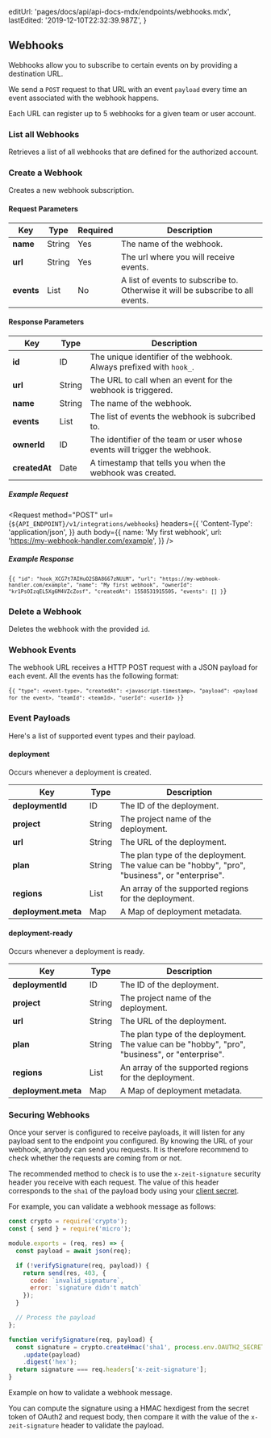 
  editUrl: 'pages/docs/api/api-docs-mdx/endpoints/webhooks.mdx',
  lastEdited: '2019-12-10T22:32:39.987Z',
}

## Webhooks

Webhooks allow you to subscribe to certain events on <OrgName /> by providing a destination URL.

We send a `POST` request to that URL with an event `payload` every time an event associated with the webhook happens.

Each URL can register up to 5 webhooks for a given team or user account.

### List all Webhooks

<Endpoint method="GET" url="/v1/integrations/webhooks" />

Retrieves a list of all webhooks that are defined for the authorized account.

### Create a Webhook

<Endpoint method="POST" url="/v1/integrations/webhooks" />

Creates a new webhook subscription.

#### Request Parameters

| Key        | <HelpLink href="#api-basics/types" hasIcon>Type</HelpLink> | Required | Description                                                                                     |
| ---------- | ---------------------------------------------------------- | -------- | ----------------------------------------------------------------------------------------------- |
| **name**   | <HelpLink href="#api-basics/types">String</HelpLink>       | Yes      | The name of the webhook.                                                                        |
| **url**    | <HelpLink href="#api-basics/types">String</HelpLink>       | Yes      | The url where you will receive events.                                                          |
| **events** | <HelpLink href="#api-basics/types">List</HelpLink>       | No       | A list of events to subscribe to. Otherwise it will be subscribe to all events. |

#### Response Parameters

| Key           | <HelpLink href="#api-basics/types" hasIcon>Type</HelpLink> | Description                                                               |
| ------------- | ---------------------------------------------------------- | ------------------------------------------------------------------------- |
| **id**        | <HelpLink href="#api-basics/types">ID</HelpLink>           | The unique identifier of the webhook. Always prefixed with `hook_`.       |
| **url**       | <HelpLink href="#api-basics/types">String</HelpLink>       | The URL to call when an event for the webhook is triggered.               |
| **name**      | <HelpLink href="#api-basics/types">String</HelpLink>       | The name of the webhook.                                                  |
| **events**    | <HelpLink href="#api-basics/types">List</HelpLink>         | The list of events the webhook is subcribed to.                           |
| **ownerId**   | <HelpLink href="#api-basics/types">ID</HelpLink>           | The identifier of the team or user whose events will trigger the webhook. |
| **createdAt** | <HelpLink href="#api-basics/types">Date</HelpLink>         | A timestamp that tells you when the webhook was created.                  |

##### Example Request

<Request
  method="POST"
  url={`${API_ENDPOINT}/v1/integrations/webhooks`}
  headers={{
    'Content-Type': 'application/json',
  }}
  auth
  body={{
    name: 'My first webhook',
    url: 'https://my-webhook-handler.com/example',
  }}
/>

##### Example Response

<Code lang="json">{`{
  "id": "hook_XCG7t7AIHuO2SBA8667zNUiM",
  "url": "https://my-webhook-handler.com/example",
  "name": "My first webhook",
  "ownerId": "kr1PsOIzqEL5Xg6M4VZcZosf",
  "createdAt": 1558531915505,
  "events": []
}`}</Code>

### Delete a Webhook

<Endpoint method="DELETE" url="/v1/integrations/webhooks/:id" />

Deletes the webhook with the provided `id`.

### Webhook Events

The webhook URL receives a HTTP POST request with a JSON payload for each event. All the events has the following format:

<Code lang="json">{`{
  "type": <event-type>,
  "createdAt": <javascript-timestamp>,
  "payload": <payload for the event>,
  "teamId": <teamId>,
  "userId": <userId>
}`}</Code>

### Event Payloads

Here's a list of supported event types and their payload.

#### deployment

Occurs whenever a deployment is created.

| Key                 | <HelpLink href="#api-basics/types" hasIcon>Type</HelpLink> | Description                                                                                    |
| ------------------- | ---------------------------------------------------------- | ---------------------------------------------------------------------------------------------- |
| **deploymentId**    | <HelpLink href="#api-basics/types">ID</HelpLink>           | The ID of the deployment.                                                                      |
| **project**         | <HelpLink href="#api-basics/types">String</HelpLink>       | The project name of the deployment.                                                            |
| **url**             | <HelpLink href="#api-basics/types">String</HelpLink>       | The URL of the deployment.                                                                     |
| **plan**            | <HelpLink href="#api-basics/types">String</HelpLink>       | The plan type of the deployment. The value can be "hobby", "pro", "business", or "enterprise". |
| **regions**         | <HelpLink href="#api-basics/types">List</HelpLink>         | An array of the supported regions for the deployment.                                          |
| **deployment.meta** | <HelpLink href="#api-basics/types">Map</HelpLink>          | A Map of deployment metadata.                                                                  |

#### deployment-ready

Occurs whenever a deployment is ready.

| Key                 | <HelpLink href="#api-basics/types" hasIcon>Type</HelpLink> | Description                                                                                    |
| ------------------- | ---------------------------------------------------------- | ---------------------------------------------------------------------------------------------- |
| **deploymentId**    | <HelpLink href="#api-basics/types">ID</HelpLink>           | The ID of the deployment.                                                                      |
| **project**         | <HelpLink href="#api-basics/types">String</HelpLink>       | The project name of the deployment.                                                            |
| **url**             | <HelpLink href="#api-basics/types">String</HelpLink>       | The URL of the deployment.                                                                     |
| **plan**            | <HelpLink href="#api-basics/types">String</HelpLink>       | The plan type of the deployment. The value can be "hobby", "pro", "business", or "enterprise". |
| **regions**         | <HelpLink href="#api-basics/types">List</HelpLink>         | An array of the supported regions for the deployment.                                          |
| **deployment.meta** | <HelpLink href="#api-basics/types">Map</HelpLink>          | A Map of deployment metadata.                                                                  |

### Securing Webhooks

Once your server is configured to receive payloads, it will listen for any payload sent to the endpoint you configured. By knowing the URL of your webhook, anybody can send you requests. It is therefore recommend to check whether the requests are coming from <OrgName /> or not.

The recommended method to check is to use the `x-zeit-signature` security header you receive with each request. The value of this header corresponds to the `sha1` of the payload body using your [client secret](/docs/api#endpoints/oauth2).

For example, you can validate a webhook message as follows:

```js
const crypto = require('crypto');
const { send } = require('micro');

module.exports = (req, res) => {
  const payload = await json(req);

  if (!verifySignature(req, payload)) {
    return send(res, 403, {
      code: `invalid_signature`,
      error: `signature didn't match`
    });
  }

  // Process the payload
};

function verifySignature(req, payload) {
  const signature = crypto.createHmac('sha1', process.env.OAUTH2_SECRET)
    .update(payload)
    .digest('hex');
  return signature === req.headers['x-zeit-signature'];
}
```

<Caption>Example on how to validate a webhook message.</Caption>

You can compute the signature using a HMAC hexdigest from the secret token of OAuth2 and request body, then compare it with the value of the `x-zeit-signature` header to validate the payload.
